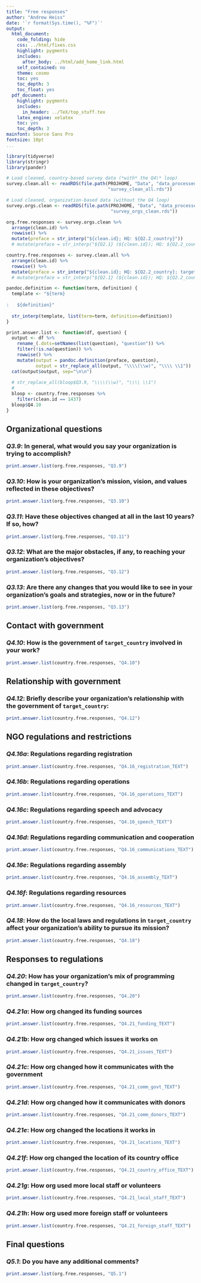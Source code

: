```yaml
---
title: "Free responses"
author: "Andrew Heiss"
date: '`r format(Sys.time(), "%F")`'
output:
  html_document:
    code_folding: hide
    css: ../html/fixes.css
    highlight: pygments
    includes:
      after_body: ../html/add_home_link.html
    self_contained: no
    theme: cosmo
    toc: yes
    toc_depth: 3
    toc_float: yes
  pdf_document:
    highlight: pygments
    includes:
      in_header: ../TeX/top_stuff.tex
    latex_engine: xelatex
    toc: yes
    toc_depth: 3
mainfont: Source Sans Pro
fontsize: 10pt
...
```


```r
library(tidyverse)
library(stringr)
library(pander)

# Load cleaned, country-based survey data (*with* the Q4\* loop)
survey.clean.all <- readRDS(file.path(PROJHOME, "Data", "data_processed", 
                                      "survey_clean_all.rds"))

# Load cleaned, organization-based data (without the Q4 loop)
survey.orgs.clean <- readRDS(file.path(PROJHOME, "Data", "data_processed", 
                                       "survey_orgs_clean.rds"))

org.free.responses <- survey.orgs.clean %>%
  arrange(clean.id) %>%
  rowwise() %>%
  mutate(preface = str_interp("${clean.id}; HQ: ${Q2.2_country}"))
  # mutate(preface = str_interp("${Q2.1} (${clean.id}); HQ: ${Q2.2_country}"))

country.free.responses <- survey.clean.all %>%
  arrange(clean.id) %>%
  rowwise() %>%
  mutate(preface = str_interp("${clean.id}; HQ: ${Q2.2_country}; target: ${Q4.1_name}"))
  # mutate(preface = str_interp("${Q2.1} (${clean.id}); HQ: ${Q2.2_country}; target: ${Q4.1_name}"))

pandoc.definition <- function(term, definition) {
  template <- "${term}
  
:   ${definition}"
  
  str_interp(template, list(term=term, definition=definition))
}

print.answer.list <- function(df, question) {
  output <- df %>%
    rename_(.dots=setNames(list(question), "question")) %>%
    filter(!is.na(question)) %>%
    rowwise() %>%
    mutate(output = pandoc.definition(preface, question),
           output = str_replace_all(output, "\\\\(\\w)", "\\\\ \\1"))
  cat(output$output, sep="\n\n")
  
  # str_replace_all(bloop$Q3.9, "\\\\(\\w)", "\\\\ \\1")
  # 
  bloop <- country.free.responses %>%
    filter(clean.id == 1437)
  bloop$Q4.10
}
```

## Organizational questions

### *Q3.9*: In general, what would you say your organization is trying to accomplish?

```r
print.answer.list(org.free.responses, "Q3.9")
```

### *Q3.10*: How is your organization's mission, vision, and values reflected in these objectives?

```r
print.answer.list(org.free.responses, "Q3.10")
```

### *Q3.11*: Have these objectives changed at all in the last 10 years? If so, how?

```r
print.answer.list(org.free.responses, "Q3.11")
```

### *Q3.12*: What are the major obstacles, if any, to reaching your organization's objectives?

```r
print.answer.list(org.free.responses, "Q3.12")
```

### *Q3.13*: Are there any changes that you would like to see in your organization's goals and strategies, now or in the future?

```r
print.answer.list(org.free.responses, "Q3.13")
```

## Contact with government

### *Q4.10*: How is the government of `target_country` involved in your work?

```r
print.answer.list(country.free.responses, "Q4.10")
```

## Relationship with government

### *Q4.12*: Briefly describe your organization's relationship with the government of `target_country`:

```r
print.answer.list(country.free.responses, "Q4.12")
```

## NGO regulations and restrictions

### *Q4.16a*: Regulations regarding registration

```r
print.answer.list(country.free.responses, "Q4.16_registration_TEXT")
```

### *Q4.16b*: Regulations regarding operations

```r
print.answer.list(country.free.responses, "Q4.16_operations_TEXT")
```

### *Q4.16c*: Regulations regarding speech and advocacy

```r
print.answer.list(country.free.responses, "Q4.16_speech_TEXT")
```

### *Q4.16d*: Regulations regarding communication and cooperation

```r
print.answer.list(country.free.responses, "Q4.16_communications_TEXT")
```

### *Q4.16e*: Regulations regarding assembly

```r
print.answer.list(country.free.responses, "Q4.16_assembly_TEXT")
```

### *Q4.16f*: Regulations regarding resources

```r
print.answer.list(country.free.responses, "Q4.16_resources_TEXT")
```

### *Q4.18*: How do the local laws and regulations in `target_country` affect your organization's ability to pursue its mission?

```r
print.answer.list(country.free.responses, "Q4.18")
```

## Responses to regulations

### *Q4.20*: How has your organization's mix of programming changed in `target_country`?

```r
print.answer.list(country.free.responses, "Q4.20")
```

### *Q4.21a*: How org changed its funding sources

```r
print.answer.list(country.free.responses, "Q4.21_funding_TEXT")
```

### *Q4.21b*: How org changed which issues it works on

```r
print.answer.list(country.free.responses, "Q4.21_issues_TEXT")
```

### *Q4.21c*: How org changed how it communicates with the government

```r
print.answer.list(country.free.responses, "Q4.21_comm_govt_TEXT")
```

### *Q4.21d*: How org changed how it communicates with donors

```r
print.answer.list(country.free.responses, "Q4.21_comm_donors_TEXT")
```

### *Q4.21e*: How org changed the locations it works in

```r
print.answer.list(country.free.responses, "Q4.21_locations_TEXT")
```

### *Q4.21f*: How org changed the location of its country office

```r
print.answer.list(country.free.responses, "Q4.21_country_office_TEXT")
```

### *Q4.21g*: How org used more local staff or volunteers

```r
print.answer.list(country.free.responses, "Q4.21_local_staff_TEXT")
```

### *Q4.21h*: How org used more foreign staff or volunteers

```r
print.answer.list(country.free.responses, "Q4.21_foreign_staff_TEXT")
```

## Final questions

### *Q5.1*: Do you have any additional comments?

```r
print.answer.list(org.free.responses, "Q5.1")
```
